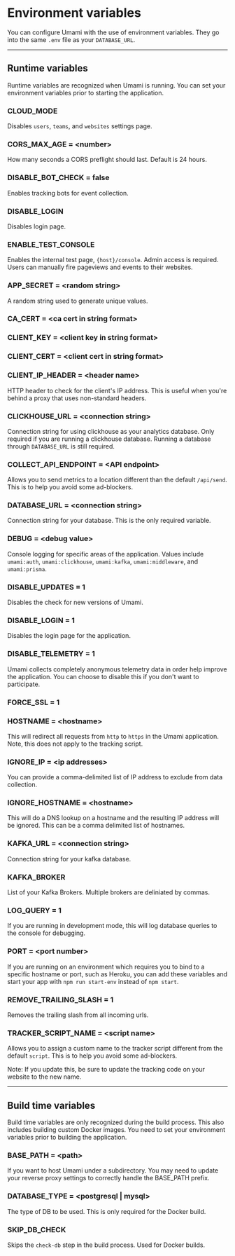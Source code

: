 # Environment variables

You can configure Umami with the use of environment variables. They go into the same `.env` file as your `DATABASE_URL`.

---

## Runtime variables

Runtime variables are recognized when Umami is running. You can set your environment variables prior to starting the application.

### CLOUD_MODE

Disables `users`, `teams`, and `websites` settings page.

### CORS_MAX_AGE = &lt;number&gt;

How many seconds a CORS preflight should last. Default is 24 hours.

### DISABLE_BOT_CHECK = false

Enables tracking bots for event collection.

### DISABLE_LOGIN

Disables login page.

### ENABLE_TEST_CONSOLE

Enables the internal test page, `{host}/console`. Admin access is required. Users can manually fire pageviews and events to their websites.

### APP_SECRET = &lt;random string&gt;

A random string used to generate unique values.

### CA_CERT = &lt;ca cert in string format&gt;

### CLIENT_KEY = &lt;client key in string format&gt;

### CLIENT_CERT = &lt;client cert in string format&gt;

### CLIENT_IP_HEADER = &lt;header name&gt;

HTTP header to check for the client's IP address. This is useful when you're
behind a proxy that uses non-standard headers.

### CLICKHOUSE_URL = &lt;connection string&gt;

Connection string for using clickhouse as your analytics database. Only required if you are running a clickhouse database. Running a database through `DATABASE_URL` is still required.

### COLLECT_API_ENDPOINT = &lt;API endpoint&gt;

Allows you to send metrics to a location different than the default `/api/send`. This is to help you avoid some ad-blockers.

### DATABASE_URL = &lt;connection string&gt;

Connection string for your database. This is the only required variable.

### DEBUG = &lt;debug value&gt;

Console logging for specific areas of the application. Values include `umami:auth`, `umami:clickhouse`, `umami:kafka`, `umami:middleware`, and `umami:prisma`.

### DISABLE_UPDATES = 1

Disables the check for new versions of Umami.

### DISABLE_LOGIN = 1

Disables the login page for the application.

### DISABLE_TELEMETRY = 1

Umami collects completely anonymous telemetry data in order help improve the application. You can choose to disable this if you don't want to participate.

### FORCE_SSL = 1

### HOSTNAME = &lt;hostname&gt;

This will redirect all requests from `http` to `https` in the Umami application. Note, this does not apply to the tracking script.

### IGNORE_IP = &lt;ip addresses&gt;

You can provide a comma-delimited list of IP address to exclude from data collection.

### IGNORE_HOSTNAME = &lt;hostname&gt;

This will do a DNS lookup on a hostname and the resulting IP address will be ignored. This can be a comma delimited list of hostnames.

### KAFKA_URL = &lt;connection string&gt;

Connection string for your kafka database.

### KAFKA_BROKER

List of your Kafka Brokers. Multiple brokers are deliniated by commas.

### LOG_QUERY = 1

If you are running in development mode, this will log database queries to the console for debugging.

### PORT = &lt;port number&gt;

If you are running on an environment which requires you to bind to a specific hostname or port, such as Heroku, you can add
these variables and start your app with `npm run start-env` instead of `npm start`.

### REMOVE_TRAILING_SLASH = 1

Removes the trailing slash from all incoming urls.

### TRACKER_SCRIPT_NAME = &lt;script name&gt;

Allows you to assign a custom name to the tracker script different from the default `script`. This is to help you avoid some ad-blockers.

Note: If you update this, be sure to update the tracking code on your website to the new name.

---

## Build time variables

Build time variables are only recognized during the build process. This also includes building custom Docker images. You need to set your environment variables prior to building the application.

### BASE_PATH = &lt;path&gt;

If you want to host Umami under a subdirectory. You may need to update your reverse proxy settings to correctly handle the BASE_PATH prefix.

### DATABASE_TYPE = &lt;postgresql | mysql&gt;

The type of DB to be used. This is only required for the Docker build.

### SKIP_DB_CHECK

Skips the `check-db` step in the build process. Used for Docker builds.